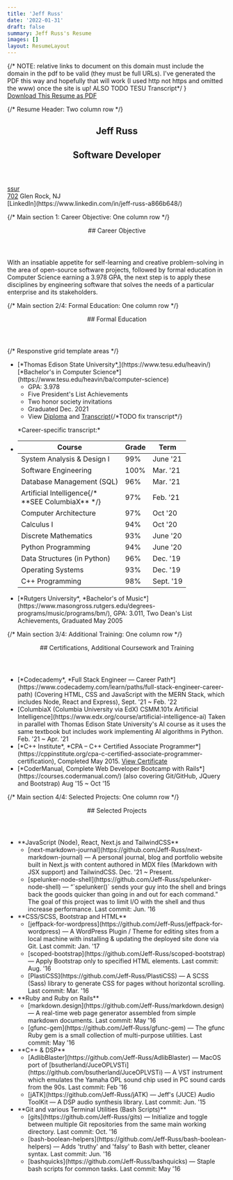 ```yaml
---
title: 'Jeff Russ'
date: '2022-01-31'
draft: false
summary: Jeff Russ's Resume
images: []
layout: ResumeLayout
---
```


<div id='printable-page' className='text-md flex flex-wrap -mx-1 lg:mx-4 xl:mx-6 font-serif italic align-top -mt-2'>
  {/* NOTE: relative links to document on this domain must include the domain in the pdf to be valid 
  (they must be full URLs). I've generated the PDF this way and hopefully that will work (I used http 
  not https and omitted the www) once the site is up! ALSO TODO TESU Transcript*/ }
  <div className='block w-full -mt-12 print-hide'>
    <a href='/docs/Jeff-Russ_Resume.pdf' download='Jeff-Russ_Resume.pdf'>Download This Resume as PDF</a>
  </div>

  {/* Resume Header: Two column row */}
  <section className='my-0 px-1 lg:my-2 lg:px-6 w-1/2'>
    <header className='text-xl ml-5 mb-0 text-center'>
      <h1 className='font-black font-serif text-lg sm:text-[2.3rem] text-stone-600 mb-1'>Jeff Russ</h1>
      <h2 className='text-sm'>Software Developer</h2>
    </header>
  </section>
  <section className='mt-3 px-1 lg:my-2 lg:px-4 w-1/2 text-xs sm:text-[0.78rem] font-sans not-italic align-top'>
    <a className='nobot jeff-e-mail username-at-moc-liamg align-top' href='ssurnnylyerffej'>ssur</a><br />
    <a className='nobot jeff-ph-num area-exchangenum-702-237' href='5433'>702</a> Glen Rock, NJ <br />
    [LinkedIn](https://www.linkedin.com/in/jeff-russ-a866b648/)
  </section>

  {/* Main section 1: Career Objective: One column row */}
  <section className='mt-2 mb-3 card-section border-2 border-lime-700/20'>
    <header className='bg-lime-700/20'>
      ## Career Objective
    </header>
    <p className='py-1 my-0 px-2 md:px-6'>With an insatiable appetite for self-learning and creative problem-solving in the area of open-source software projects, 
    followed by formal education in Computer Science earning a 3.978 GPA, the next step is to apply these disciplines by 
    engineering software that solves the needs of a particular enterprise and its stakeholders.</p>
  </section>
  
  {/* Main section 2/4: Formal Education: One column row */}
  <section className='my-2 card-section border-2 border-orange-700/20'>
    <header className='bg-orange-700/20'>
      ## Formal Education
    </header>
    {/* Responstive grid template areas */} 
    <div className='pl-2 md:pl-6'>
      <ul className='py-1 education-grid-template-areas-wrapper'> 
        <li className='A'> 
          [*Thomas Edison State University*,](https://www.tesu.edu/heavin/)<br className='responsive' /> [*Bachelor's in Computer Science*](https://www.tesu.edu/heavin/ba/computer-science)
          <ul>
            <li>GPA: 3.978</li>
            <li>Five President's List Achievements</li>
            <li>Two honor society invitations</li>
            <li>Graduated Dec. 2021</li>
            <li className='print-hide_NOO'>View <a href='/docs/Jeff-Russ_TESU_diploma.pdf' target='_blank'>Diploma</a> and <a href='/docs/Jeff-Russ_TESU_transcript.pdf' target='_blank'>Transcript</a>{/*TODO fix transcript*/}</li>
          </ul>
          <p className="transcript-label mt-0 pt-0 ml-10 lg:mt-3">*Career-specific transcript:*</p>
        </li>
        <li className='B list-none pl-2 sm:pl-0 sm:ml-0 md:ml-0 md:pl-4'>
          <table className=''>
            <thead className='font-sans not-italic'><tr><th>Course</th><th>Grade</th><th>Term</th></tr></thead>
            <tbody>
              <tr><td>System Analysis &amp; Design I</td><td>99%</td><td>June '21</td></tr>
              <tr><td>Software Engineering</td><td>100%</td><td>Mar. '21</td></tr>
              <tr><td>Database Management (SQL)</td><td>96%</td><td>Mar. '21</td></tr>
              <tr><td>Artificial Intelligence{/* <br /> **SEE ColumbiaX** */}</td><td>97%<br /></td><td>Feb. '21<br /></td></tr>
              <tr><td>Computer Architecture</td><td>97%</td><td>Oct '20</td></tr>
              <tr><td>Calculus I</td><td>94%</td><td>Oct '20</td></tr>
              <tr><td>Discrete Mathematics</td><td>93%</td><td>June '20</td></tr>
              <tr><td>Python Programming</td><td>94%</td><td>June '20</td></tr>
              <tr><td>Data Structures (in Python)</td><td>96%</td><td>Dec. '19</td></tr>
              <tr><td>Operating Systems</td><td>93%</td><td>Dec. '19</td></tr>
              <tr><td>C++ Programming</td><td>98%</td><td>Sept. '19</td></tr>
            </tbody>
          </table>
        </li>
        <li className='C mt-0 sm:-mt-24 md:-mt-24'>
          [*Rutgers University*, *Bachelor's of Music*](https://www.masongross.rutgers.edu/degrees-programs/music/programs/bm/),
          GPA: 3.011, Two Dean's List Achievements, Graduated May 2005
        </li>
      </ul>
    </div>
  </section>

  {/* Main section 3/4: Additional Training: One column row */}
  <section className='my-2 card-section border-2 border-amber-600/25'>
    <header className='bg-amber-700/20'>
      ## Certifications, Additional Coursework and Training 
    </header>
    <div className='pl-2 py-1 my-0 md:px-6'>
      <ul>
        <li>[*Codecademy*, *Full Stack Engineer — Career Path*](https://www.codecademy.com/learn/paths/full-stack-engineer-career-path) 
          (Covering HTML, CSS and JavaScript with the MERN Stack, which includes Node, React and Express), Sept. '21 ~ Feb. '22</li>
        <li>[ColumbiaX (Columbia University via EdX) CSMM.101x Artificial Intelligence](https://www.edx.org/course/artificial-intelligence-ai) 
          Taken in parallel with Thomas Edison State University's AI course as it uses the same textbook but includes work 
          implementing AI algorithms in Python. Feb. '21 ~ Apr. '21</li>
        <li>[*C++ Institute*, *CPA – C++ Certified Associate Programmer*](https://cppinstitute.org/cpa-c-certified-associate-programmer-certification), 
          Completed May 2015. <a href='/docs/Jeff-Russ_CppInstituteCertificate.pdf' target='_blank'>View Certificate</a></li>
        <li>[*CoderManual, Complete Web Developer Bootcamp with Rails*](https://courses.codermanual.com/) 
          (also covering Git/GitHub, JQuery and Bootstrap) Aug '15 ~ Oct '15</li>
      </ul>
    </div>
  </section>

{/* Main section 4/4: Selected Projects: One column row */}
  <section className='my-2 card-section border-2 border-cyan-700/20'>
    <header className='bg-cyan-600/25'>
      ## Selected Projects
    </header>
    <div className='pl-2 py-1 my-0 md:px-6'>
      <ul>
      <li>**JavaScript (Node), React, Next.js and TailwindCSS**<ul>
          <li className='ml-6'>[next-markdown-journal](https://github.com/Jeff-Russ/next-markdown-journal) 
            — A personal journal, blog and portfolio website built in Next.js with content authored in MDX 
            files (Markdown with JSX support) and TailwindCSS. Dec. '21 ~ Present.</li>
          <li>[spelunker-node-shell](https://github.com/Jeff-Russ/spelunker-node-shell) 
            — “`spelunker()` sends your guy into the shell and brings back the goods quicker than 
            going in and out for each command.” The goal of this project was to limit I/O with the shell 
            and thus increase performance. Last commit: Jun. '16</li></ul></li>
      <li>**CSS/SCSS, Bootstrap and HTML**<ul>
          <li>[jeffpack-for-wordpress](https://github.com/Jeff-Russ/jeffpack-for-wordpress) 
            — A WordPress Plugin / Theme for editing sites from a local machine with installing & updating 
            the deployed site done via Git. Last commit: Jan. '17</li>
          <li>[scoped-bootstrap](https://github.com/Jeff-Russ/scoped-bootstrap) 
            — Apply Bootstrap only to specified HTML elements. Last commit: Aug. '16</li>
          <li>[PlastiCSS](https://github.com/Jeff-Russ/PlastiCSS) 
            — A SCSS (Sass) library to generate CSS for pages without horizontal scrolling. 
            Last commit: Mar. '16</li></ul></li>
      <li>**Ruby and Ruby on Rails**<ul>
        <li>[markdown.design](https://github.com/Jeff-Russ/markdown.design) 
          — A real-time web page generator assembled from simple markdown documents. 
          Last commit: May '16</li>
        <li>[gfunc-gem](https://github.com/Jeff-Russ/gfunc-gem) 
          — The gfunc Ruby gem is a small collection of multi-purpose utilities. 
          Last commit: May '16</li></ul></li>
      <li>**C++ & DSP**<ul>
        <li>[AdlibBlaster](https://github.com/Jeff-Russ/AdlibBlaster) 
          — MacOS port of [bsutherland/JuceOPLVSTi](https://github.com/bsutherland/JuceOPLVSTi) 
          — A VST instrument which emulates the Yamaha OPL sound chip used in PC sound cards from the 90s. 
          Last commit: Feb '16</li>
        <li>[jATK](https://github.com/Jeff-Russ/jATK) — Jeff's (JUCE) Audio ToolKit 
          — A DSP audio synthesis library. Last commit: Jun. '15</li></ul></li>
      <li>**Git and various Terminal Utilities (Bash Scripts)**<ul>
        <li>[gits](https://github.com/Jeff-Russ/gits) 
          — Initialize and toggle between multiple Git repositories from the same main working directory.
          Last commit: Oct. '16</li>
        <li>[bash-boolean-helpers](https://github.com/Jeff-Russ/bash-boolean-helpers) 
          — Adds 'truthy' and 'falsy' to Bash with better, cleaner syntax. Last commit: Jun. '16</li>
        <li>[bashquicks](https://github.com/Jeff-Russ/bashquicks) 
          — Staple bash scripts for common tasks. Last commit: May '16</li></ul></li>
      </ul>
    </div>
  </section>

</div>








